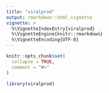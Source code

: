 ```yaml
---
title: "viralprod"
output: rmarkdown::html_vignette
vignette: >
  %\VignetteIndexEntry{viralprod}
  %\VignetteEngine{knitr::rmarkdown}
  %\VignetteEncoding{UTF-8}
---
```


```r
knitr::opts_chunk$set(
  collapse = TRUE,
  comment = "#>"
)
```

```r
library(viralprod)
```
